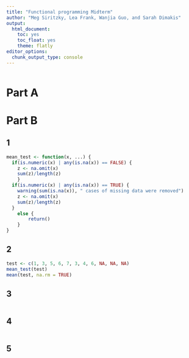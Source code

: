 ```yaml
---
title: "Functional programming Midterm"
author: "Meg Siritzky, Lea Frank, Wanjia Guo, and Sarah Dimakis"
output: 
  html_document: 
    toc: yes
    toc_float: yes
    theme: flatly
editor_options: 
  chunk_output_type: console
---
```


```r

```

# Part A

# Part B

## 1

```r
mean_test <- function(x, ...) {
  if(is.numeric(x) | any(is.na(x)) == FALSE) {
    z <- na.omit(x)
    sum(z)/length(z)
    }
  if(is.numeric(x) | any(is.na(x)) == TRUE) {
    warning(sum(is.na(x)), " cases of missing data were removed")
    z <- na.omit(x)
    sum(z)/length(z)
  }  
    else {
        return()
    }
}
```

## 2

```r
test <- c(1, 3, 5, 6, 7, 3, 4, 6, NA, NA, NA)
mean_test(test)
mean(test, na.rm = TRUE)
```

## 3

```r


```

## 4

```r


```

## 5

```r


```
